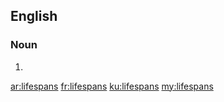 ==English==

===Noun===
{{head|en|noun plural form}}

# {{plural of|lifespan|lang=en}}

[[ar:lifespans]]
[[fr:lifespans]]
[[ku:lifespans]]
[[my:lifespans]]